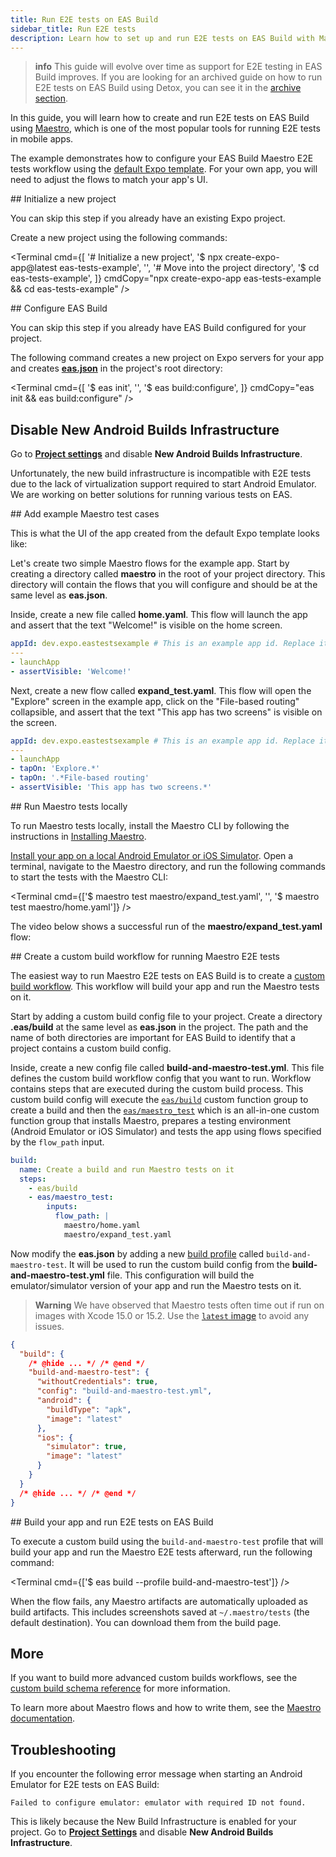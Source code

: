 ```yaml
---
title: Run E2E tests on EAS Build
sidebar_title: Run E2E tests
description: Learn how to set up and run E2E tests on EAS Build with Maestro.
---
```



> **info** This guide will evolve over time as support for E2E testing in EAS Build improves. If you are looking for an archived guide on how to run E2E tests on EAS Build using Detox, you can see it in the [archive section](/archive/e2e-tests/).

In this guide, you will learn how to create and run E2E tests on EAS Build using [Maestro](https://maestro.mobile.dev/), which is one of the most popular tools for running E2E tests in mobile apps.

The example demonstrates how to configure your EAS Build Maestro E2E tests workflow using the [default Expo template](/more/create-expo/#--template). For your own app, you will need to adjust the flows to match your app's UI.

<VideoBoxLink videoId="-o-bfIRrg9U" title="Watch: How to run E2E tests on EAS Build" />

<Step label="1">
## Initialize a new project

You can skip this step if you already have an existing Expo project.

Create a new project using the following commands:

<Terminal
  cmd={[
    '# Initialize a new project',
    '$ npx create-expo-app@latest eas-tests-example',
    '',
    '# Move into the project directory',
    '$ cd eas-tests-example',
  ]}
  cmdCopy="npx create-expo-app eas-tests-example && cd eas-tests-example"
/>
</Step>

<Step label="2">
## Configure EAS Build

You can skip this step if you already have EAS Build configured for your project.

The following command creates a new project on Expo servers for your app and creates [**eas.json**](/build/eas-json/) in the project's root directory:

<Terminal
  cmd={[
    '$ eas init',
    '',
    '$ eas build:configure',
  ]}
  cmdCopy="eas init && eas build:configure"
/>
</Step>

<Step label="3">

## Disable New Android Builds Infrastructure

Go to [**Project settings**](https://expo.dev/accounts/[account]/projects/[project]/settings) and disable **New Android Builds Infrastructure**.

Unfortunately, the new build infrastructure is incompatible with E2E tests due to the lack of virtualization support required to start Android Emulator. We are working on better solutions for running various tests on EAS.

</Step>

<Step label="4">
## Add example Maestro test cases

This is what the UI of the app created from the default Expo template looks like:

<div style={{ display: 'flex', justifyContent: 'center' }}>
  <ContentSpotlight src="/static/images/eas-build/tests/01-home.png" className="max-w-[360px]" />
  <ContentSpotlight src="/static/images/eas-build/tests/02-explore.png" className="max-w-[360px]" />
</div>

Let's create two simple Maestro flows for the example app. Start by creating a directory called **maestro** in the root of your project directory. This directory will contain the flows that you will configure and should be at the same level as **eas.json**.

Inside, create a new file called **home.yaml**. This flow will launch the app and assert that the text "Welcome!" is visible on the home screen.

```yaml maestro/home.yaml
appId: dev.expo.eastestsexample # This is an example app id. Replace it with your app id.
---
- launchApp
- assertVisible: 'Welcome!'
```

Next, create a new flow called **expand_test.yaml**. This flow will open the "Explore" screen in the example app, click on the "File-based routing" collapsible, and assert that the text "This app has two screens" is visible on the screen.

```yaml maestro/expand_test.yaml
appId: dev.expo.eastestsexample # This is an example app id. Replace it with your app id.
---
- launchApp
- tapOn: 'Explore.*'
- tapOn: '.*File-based routing'
- assertVisible: 'This app has two screens.*'
```

</Step>

<Step label="5">
## Run Maestro tests locally

To run Maestro tests locally, install the Maestro CLI by following the instructions in [Installing Maestro](https://maestro.mobile.dev/getting-started/installing-maestro).

[Install your app on a local Android Emulator or iOS Simulator](/more/expo-cli/#compiling). Open a terminal, navigate to the Maestro directory, and run the following commands to start the tests with the Maestro CLI:

<Terminal
  cmd={['$ maestro test maestro/expand_test.yaml', '', '$ maestro test maestro/home.yaml']}
/>

The video below shows a successful run of the **maestro/expand_test.yaml** flow:

<ContentSpotlight file="guides/local-e2e.mp4" />

</Step>

<Step label="6">
## Create a custom build workflow for running Maestro E2E tests

The easiest way to run Maestro E2E tests on EAS Build is to create a [custom build workflow](/custom-builds/get-started/). This workflow will build your app and run the Maestro tests on it.

Start by adding a custom build config file to your project. Create a directory **.eas/build** at the same level as **eas.json** in the project. The path and the name of both directories are important for EAS Build to identify that a project contains a custom build config.

Inside, create a new config file called **build-and-maestro-test.yml**. This file defines the custom build workflow config that you want to run. Workflow contains steps that are executed during the custom build process. This custom build config will execute the [`eas/build`](/custom-builds/schema/#easbuild) custom function group to create a build and then the [`eas/maestro_test`](/custom-builds/schema/#easmaestro_test) which is an all-in-one custom function group that installs Maestro, prepares a testing environment (Android Emulator or iOS Simulator) and tests the app using flows specified by the `flow_path` input.

```yaml .eas/build/build-and-maestro-test.yml
build:
  name: Create a build and run Maestro tests on it
  steps:
    - eas/build
    - eas/maestro_test:
        inputs:
          flow_path: |
            maestro/home.yaml
            maestro/expand_test.yaml
```

Now modify the **eas.json** by adding a new [build profile](/build/eas-json/#build-profiles) called `build-and-maestro-test`. It will be used to run the custom build config from the **build-and-maestro-test.yml** file. This configuration will build the emulator/simulator version of your app and run the Maestro tests on it.

> **Warning** We have observed that Maestro tests often time out if run on images with Xcode 15.0 or 15.2. Use the [`latest` image](/build-reference/infrastructure/#configuring-build-environment) to avoid any issues.

```json eas.json
{
  "build": {
    /* @hide ... */ /* @end */
    "build-and-maestro-test": {
      "withoutCredentials": true,
      "config": "build-and-maestro-test.yml",
      "android": {
        "buildType": "apk",
        "image": "latest"
      },
      "ios": {
        "simulator": true,
        "image": "latest"
      }
    }
  }
  /* @hide ... */ /* @end */
}
```

</Step>

<Step label="7">
## Build your app and run E2E tests on EAS Build

To execute a custom build using the `build-and-maestro-test` profile that will build your app and run the Maestro E2E tests afterward, run the following command:

<Terminal cmd={['$ eas build --profile build-and-maestro-test']} />

<ContentSpotlight
  alt="Logs of successful Maestro tests"
  src="/static/images/eas-build/tests/03-logs.png"
  className="max-w-[600px]"
/>

When the flow fails, any Maestro artifacts are automatically uploaded as build artifacts. This includes screenshots saved at `~/.maestro/tests` (the default destination). You can download them from the build page.

<ContentSpotlight
  alt="Failed Maestro tests artifacts"
  src="/static/images/eas-build/tests/04-artifacts.png"
  className="max-w-[600px]"
/>
</Step>

## More

If you want to build more advanced custom builds workflows, see the [custom build schema reference](/custom-builds/schema/) for more information.

To learn more about Maestro flows and how to write them, see the [Maestro documentation](https://maestro.mobile.dev).

## Troubleshooting

If you encounter the following error message when starting an Android Emulator for E2E tests on EAS Build:

```text
Failed to configure emulator: emulator with required ID not found.
```

This is likely because the New Build Infrastructure is enabled for your project. Go to [**Project Settings**](https://expo.dev/accounts/[account]/projects/[project]/settings) and disable **New Android Builds Infrastructure**.
